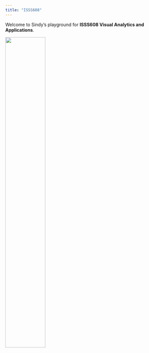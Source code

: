 ```yaml
---
title: "ISSS608"
---
```


Welcome to Sindy's playground for **ISSS608 Visual Analytics and Applications**.

![](Screenshot 2025-01-24 162333.png){width="50%"}